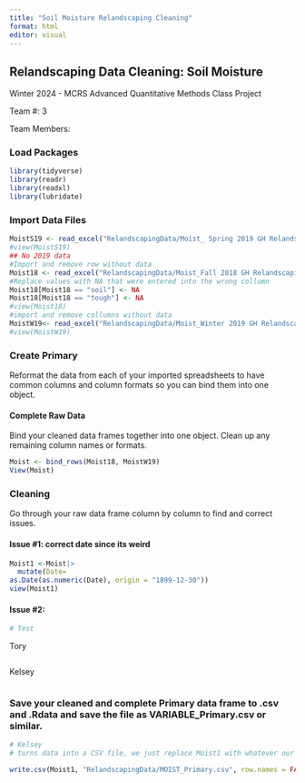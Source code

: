 ```yaml
---
title: "Soil Moisture Relandscaping Cleaning"
format: html
editor: visual
---
```


## Relandscaping Data Cleaning: Soil Moisture

Winter 2024 - MCRS Advanced Quantitative Methods Class Project

Team #: 3

Team Members:

### Load Packages

```r
library(tidyverse)
library(readr)
library(readxl)
library(lubridate)

```

### Import Data Files

```r

MoistS19 <- read_excel("RelandscapingData/Moist_ Spring 2019 GH Relandscaping Soil Moisture Data.xlsx")
#view(MoistS19)
## No 2019 data
#Import and remove row without data
Moist18 <- read_excel("RelandscapingData/Moist_Fall 2018 GH Relandscaping Soil Moisture Data.xlsx", col_types = "text") %>% slice(-1)
#Replace values with NA that were entered into the wrong collumn
Moist18[Moist18 == "soil"] <- NA
Moist18[Moist18 == "tough"] <- NA
#view(Moist18)
#import and remove collumns without data
MoistW19<- read_excel("RelandscapingData/Moist_Winter 2019 GH Relandscaping Soil Moisture Data.xlsx", col_types ="text") %>% slice(-1,-4)
#view(MoistW19)

```

### Create Primary

Reformat the data from each of your imported spreadsheets to have common columns and column formats so you can bind them into one object.

#### Complete Raw Data

Bind your cleaned data frames together into one object. Clean up any remaining column names or formats.

```r
Moist <- bind_rows(Moist18, MoistW19)
View(Moist)
```

### Cleaning

Go through your raw data frame column by column to find and correct issues.

#### Issue #1: correct date since its weird

```r
Moist1 <-Moist|>
  mutate(Date=
as.Date(as.numeric(Date), origin = "1899-12-30"))
view(Moist1)
```

#### Issue #2:

```r
# Test
```

Tory

```r

```

Kelsey

```r

```

### Save your cleaned and complete Primary data frame to .csv and .Rdata and save the file as VARIABLE_Primary.csv or similar.

```r
# Kelsey 
# turns data into a CSV file, we just replace Moist1 with whatever our final data set is named 

write.csv(Moist1, "RelandscapingData/MOIST_Primary.csv", row.names = FALSE)
```
